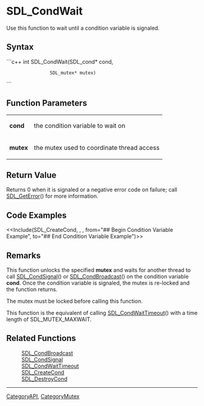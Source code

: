 
= SDL_CondWait =
Use this function to wait until a condition variable is signaled.


== Syntax ==
```c++
int SDL_CondWait(SDL_cond*  cond,
                 SDL_mutex* mutex)
```
== Function Parameters ==
{|
|'''cond''' 
|the condition variable to wait on
|-
|'''mutex''' 
|the mutex used to coordinate thread access
|}

== Return Value ==
Returns 0 when it is signaled or a negative error code on failure; call [[SDL_GetError]]() for more information.

== Code Examples ==
<<Include(SDL_CreateCond, , , from="## Begin Condition Variable Example", to="## End Condition Variable Example")>>

== Remarks ==
This function unlocks the specified '''mutex''' and waits for another thread to call [[SDL_CondSignal]]() or [[SDL_CondBroadcast]]() on the condition variable '''cond'''.  Once the condition variable is signaled, the mutex is re-locked and the function returns.

The mutex must be locked before calling this function.

This function is the equivalent of calling [[SDL_CondWaitTimeout]]() with a time length of SDL_MUTEX_MAXWAIT.

== Related Functions ==
:[[SDL_CondBroadcast]]
:[[SDL_CondSignal]]
:[[SDL_CondWaitTimeout]]
:[[SDL_CreateCond]]
:[[SDL_DestroyCond]]

----
[[CategoryAPI]], [[CategoryMutex]]
